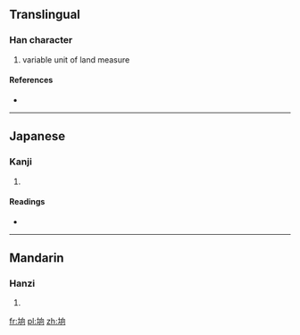 ==Translingual==

===Han character===
{{Han char|rn=32|rad=土|as=06|sn=9|four=|canj=土竹月口 (GHBR)}}

# variable unit of land measure

====References====
* {{Han ref|kx=0228.291|dkj=05080|hdz=10439.190|uh=57A7|ud=22439}}

----

==Japanese==

===Kanji===
{{ja-kanji|grade=|rs=土06}}

# {{defn|Japanese|sort=土06}}

====Readings====
* {{ja-readings|on=[[けい]] (kei), [[きょう]] (kyō)|kun=}}

----

==Mandarin==

===Hanzi===
{{cmn-hanzi|pin=[[jiōng]] ([[jiong1]])|wg=chiung<sup>1</sup>}}

# {{defn|Mandarin|sort=土06}}

[[fr:垧]]
[[pl:垧]]
[[zh:垧]]